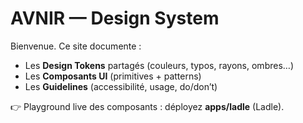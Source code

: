 # AVNIR — Design System

Bienvenue. Ce site documente :
- Les **Design Tokens** partagés (couleurs, typos, rayons, ombres…)
- Les **Composants UI** (primitives + patterns)
- Les **Guidelines** (accessibilité, usage, do/don’t)

👉 Playground live des composants : déployez **apps/ladle** (Ladle).
